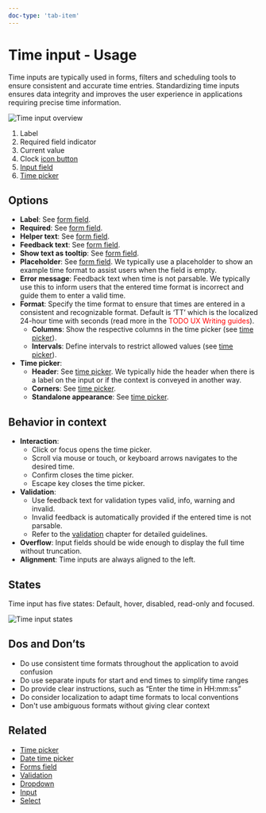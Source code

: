 ```yaml
---
doc-type: 'tab-item'
---
```


# Time input - Usage

Time inputs are typically used in forms, filters and scheduling tools to ensure consistent and accurate time entries. Standardizing time inputs ensures data integrity and improves the user experience in applications requiring precise time information.

![Time input overview](https://www.figma.com/design/wEptRgAezDU1z80Cn3eZ0o/iX-Documentation-illustrations?node-id=5647-1381&t=kyt8IrqJu6av5Nfh-4)

1. Label
2. Required field indicator
3. Current value
4. Clock [icon button](../icon-button)
5. [Input field](../input)
6. [Time picker](../time-picker)

## Options

- **Label**: See [form field](../forms-field).
- **Required**: See [form field](../forms-field).
- **Helper text**: See [form field](../forms-field).
- **Feedback text**: See [form field](../forms-field).
- **Show text as tooltip**: See [form field](../forms-field).
- **Placeholder**: See [form field](../forms-field). We typically use a placeholder to show an example time format to assist users when the field is empty.
- **Error message**: Feedback text when time is not parsable. We typically use this to inform users that the entered time format is incorrect and guide them to enter a valid time.
- **Format**: Specify the time format to ensure that times are entered in a consistent and recognizable format. Default is ‘TT’ which is the localized 24-hour time with seconds  (read more in the <font color="#ff0000">TODO UX Writing guides</font>).
	- **Columns**: Show the respective columns in the time picker (see [time picker](../time-picker)).
	- **Intervals**: Define intervals to restrict allowed values (see [time picker](../time-picker)).
- **Time picker**:
	- **Header**: See [time picker](../time-picker). We typically hide the header when there is a label on the input or if the context is conveyed in another way.
	- **Corners**: See [time picker](../time-picker).
	- **Standalone appearance**: See [time picker](../time-picker).

## Behavior in context

- **Interaction**:
  - Click or focus opens the time picker.
  - Scroll via mouse or touch, or keyboard arrows navigates to the desired time.
  - Confirm closes the time picker.
  - Escape key closes the time picker.
- **Validation**:
  - Use feedback text for validation types valid, info, warning and invalid.
  - Invalid feedback is automatically provided if the entered time is not parsable.
  - Refer to the [validation](../forms-validation) chapter for detailed guidelines.
- **Overflow**: Input fields should be wide enough to display the full time without truncation.
- **Alignment**: Time inputs are always aligned to the left.

## States

Time input has five states: Default, hover, disabled, read-only and focused.

![Time input states](https://www.figma.com/design/wEptRgAezDU1z80Cn3eZ0o/iX-Pattern-Illustrations?node-id=3989-2545&t=ADQCetGKOEH1WG2r-4)

## Dos and Don’ts

- Do use consistent time formats throughout the application to avoid confusion
- Do use separate inputs for start and end times to simplify time ranges
- Do provide clear instructions, such as “Enter the time in HH:mm:ss”
- Do consider localization to adapt time formats to local conventions
- Don't use ambiguous formats without giving clear context

## Related

- [Time picker](../time-picker)
- [Date time picker](../date-time-picker)
- [Forms field](../forms-field)
- [Validation](../forms-validation)
- [Dropdown](../dropdown)
- [Input](../input)
- [Select](../select)
